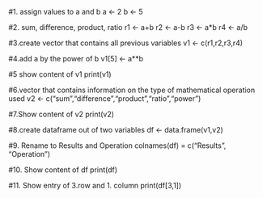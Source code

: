 
#1. assign values to a and b
a <- 2
b <- 5

#2. sum, difference, product, ratio
r1 <- a+b
r2 <- a-b
r3 <- a*b
r4 <- a/b

#3.create vector that contains all previous variables
v1 <- c(r1,r2,r3,r4)

#4.add a by the power of b
v1[5] <- a**b

#5 show content of v1
print(v1)

#6.vector that contains information on the type of mathematical operation used
v2 <- c("sum","difference","product","ratio","power")

#7.Show content of v2
print(v2)

#8.create dataframe out of two variables
df <- data.frame(v1,v2)

#9. Rename to Results and Operation
colnames(df) = c("Results", "Operation")

#10. Show content of df
print(df)

#11. Show entry of 3.row and 1. column
print(df[3,1])
